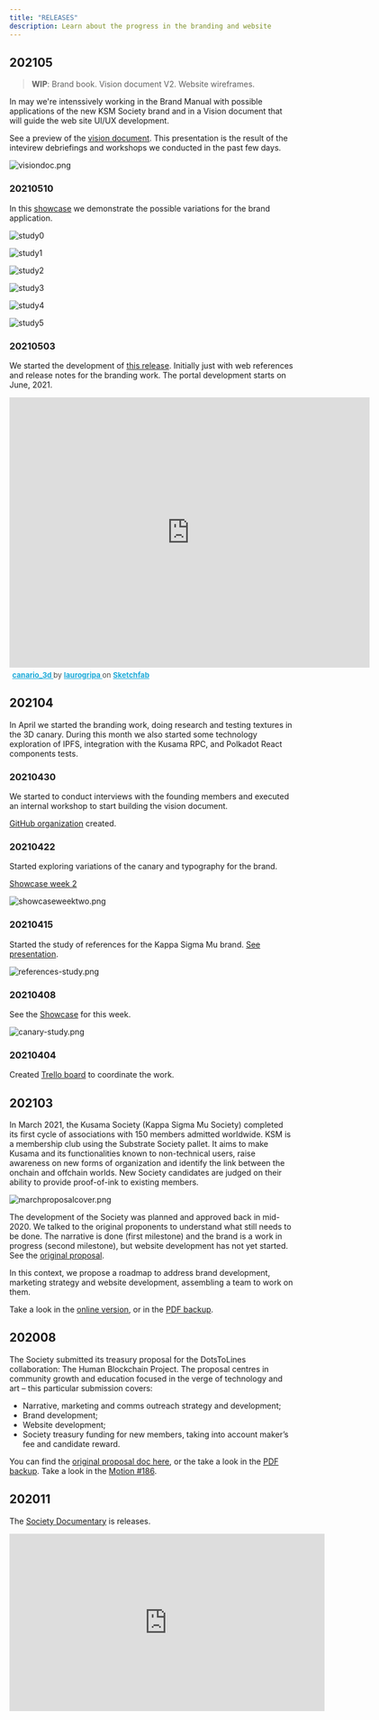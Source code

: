 ```yaml
---
title: "RELEASES"
description: Learn about the progress in the branding and website
---
```


## 202105

> **WIP**: Brand book. Vision document V2. Website wireframes.

In may we're intenssively working in the Brand Manual with possible applications of the new KSM Society brand and in a Vision document that will guide the web site UI/UX development.

See a preview of the [vision document](https://drive.google.com/drive/u/2/folders/1ReG63yRvPgIRRyryDTbrACHELcZoMkA3). This presentation is the result of the intevirew debriefings and workshops we conducted in the past few days.

![visiondoc.png](./assets/visiondoc.png)

### 20210510

In this [showcase](https://drive.google.com/file/d/1BZYefqT1ZQe1J1rd7KPO75iAz6YkAWWy/view?usp=sharing) we demonstrate the possible variations for the brand application.

![study0](./assets/study0.png)

![study1](./assets/study1.png)

![study2](./assets/study2.png)

![study3](./assets/study3.png)

![study4](./assets/study4.png)

![study5](./assets/study5.png)

### 20210503

We started the development of [this release](https://github.com/KappaSigmaMu/kappasigmamu.github.io4). Initially just with web references and release notes for the branding work. The portal development starts on June, 2021.

<div class="sketchfab-embed-wrapper"> <iframe title="canario_3d" frameborder="0" allowfullscreen mozallowfullscreen="true" webkitallowfullscreen="true" allow="fullscreen; autoplay; vr" xr-spatial-tracking execution-while-out-of-viewport execution-while-not-rendered web-share width="640" height="480" src="https://sketchfab.com/models/93590a6310184eaa888666a1e43b01a5/embed?ui_theme=dark"> </iframe> <p style="font-size: 13px; font-weight: normal; margin: 5px; color: #4A4A4A;"> <a href="https://sketchfab.com/3d-models/canario-3d-93590a6310184eaa888666a1e43b01a5?utm_medium=embed&utm_campaign=share-popup&utm_content=93590a6310184eaa888666a1e43b01a5" target="_blank" style="font-weight: bold; color: #1CAAD9;"> canario_3d </a> by <a href="https://sketchfab.com/laurogripa?utm_medium=embed&utm_campaign=share-popup&utm_content=93590a6310184eaa888666a1e43b01a5" target="_blank" style="font-weight: bold; color: #1CAAD9;"> laurogripa </a> on <a href="https://sketchfab.com?utm_medium=embed&utm_campaign=share-popup&utm_content=93590a6310184eaa888666a1e43b01a5" target="_blank" style="font-weight: bold; color: #1CAAD9;">Sketchfab</a></p></div>


## 202104

In April we started the branding work, doing research and testing textures in the 3D canary. During this month we also started some technology exploration of IPFS, integration with the Kusama RPC, and Polkadot React components tests.

### 20210430

We started to conduct interviews with the founding members and executed an internal workshop to start building the vision document.

[GitHub organization](https://gi[thub.com/KappaSigmaMu) created.

### 20210422

Started exploring variations of the canary and typography for the brand.

[Showcase week 2](https://drive.google.com/file/d/1eb5Eb8Rq0a-GXYz32f_7RHE8IjQJiava/view?usp=sharing)

![showcaseweektwo.png](./assets/showcaseweektwo.png)

### 20210415

Started the study of references for the Kappa Sigma Mu brand. [See presentation](https://docs.google.com/presentation/d/1bv9kYMQ-BcBpXQUDM78fsWtPxSqmWFIC/edit).

![references-study.png](./assets/references-study.png)

### 20210408

See the [Showcase](https://drive.google.com/file/d/1A1H6Pdm8pGbxpCIxOMIAXu2ApSjHmg-g/view?usp=sharing) for this week.

![canary-study.png](canary-study.png)

### 20210404

Created [Trello board](https://trello.com/b/aqOYaoD0/brand-and-website) to coordinate the work.

## 202103

In March 2021, the Kusama Society (Kappa Sigma Mu Society) completed its first cycle of associations with 150 members admitted worldwide. KSM is a membership club using the Substrate Society pallet. It aims to make Kusama and its functionalities known to non-technical users, raise awareness on new forms of organization and identify the link between the onchain and offchain worlds. New Society candidates are judged on their ability to provide proof-of-ink to existing members.

![marchproposalcover.png](./assets/marchproposalcover.png)

The development of the Society was planned and approved back in mid-2020. We talked to the original proponents to understand what still needs to be done. The narrative is done (first milestone) and the brand is a work in progress (second milestone), but website development has not yet started. See the [original proposal](./assets/DotsToLines-KSMSocietyCollaborationTheKusamaHumanBlockchainProject.pdf).

In this context, we propose a roadmap to address brand development, marketing strategy and website development, assembling a team to work on them.

Take a look in the [online version](https://docs.google.com/document/d/1LvOR3-8U8m5b0b-yN41MDxZUBVAR09lroavtZ2VwRYo/edit), or in the [PDF backup](./assets/KusamaSpendingProposal-KappaSigmaMu-V1.pdf).


## 202008

The Society submitted its treasury proposal for the DotsToLines collaboration: The Human Blockchain Project. The proposal centres in community growth and education focused in the verge of technology and art – this particular submission covers:

* Narrative, marketing and comms outreach strategy and development;
* Brand development;
* Website development;
* Society treasury funding for new members, taking into account maker’s fee and candidate reward.

You can find the [original proposal doc here](https://drive.google.com/file/d/1q6kFyznrDnyctZViK29J2OvBrr4D1LNo/view?usp=sharingThe), or the take a look in the [PDF backup](./assets/DotsToLines-KSMSocietyCollaborationTheKusamaHumanBlockchainProject.pdf). Take a look in the [Motion #186](https://kusama.polkassembly.io/motion/186).

## 202011

The [Society Documentary](https://www.youtube.com/channel/UCEk1aTXtPgs31A-vQJ5kvjg) is releases.

<iframe width="560" height="315" src="https://www.youtube.com/embed/-JfQ2vCipWU" title="YouTube video player" frameborder="0" allow="accelerometer; autoplay; clipboard-write; encrypted-media; gyroscope; picture-in-picture" allowfullscreen></iframe>
